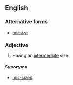 ==English==

===Alternative forms===
* [[midsize]]

===Adjective===
{{wikipedia|mid-size car}}
{{en-adj|-|head=[[mid]]-[[size]]}}

# Having an [[intermediate]] size

====Synonyms====
* [[mid-sized]]